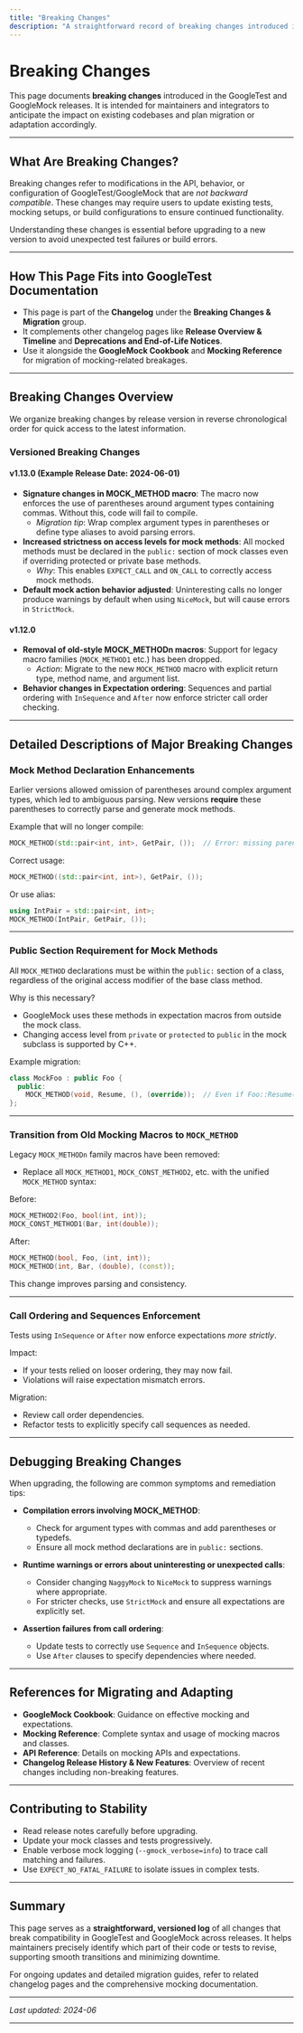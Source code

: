 ```yaml
---
title: "Breaking Changes"
description: "A straightforward record of breaking changes introduced in each release, with clear explanations and context. This page helps maintainers and integrators anticipate the impact on existing code and plan accordingly."
---
```


# Breaking Changes

This page documents **breaking changes** introduced in the GoogleTest and GoogleMock releases. It is intended for maintainers and integrators to anticipate the impact on existing codebases and plan migration or adaptation accordingly.

---

## What Are Breaking Changes?

Breaking changes refer to modifications in the API, behavior, or configuration of GoogleTest/GoogleMock that are *not backward compatible*. These changes may require users to update existing tests, mocking setups, or build configurations to ensure continued functionality.

Understanding these changes is essential before upgrading to a new version to avoid unexpected test failures or build errors.

---

## How This Page Fits into GoogleTest Documentation

- This page is part of the **Changelog** under the **Breaking Changes & Migration** group.
- It complements other changelog pages like **Release Overview & Timeline** and **Deprecations and End-of-Life Notices**.
- Use it alongside the **GoogleMock Cookbook** and **Mocking Reference** for migration of mocking-related breakages.

---

## Breaking Changes Overview

We organize breaking changes by release version in reverse chronological order for quick access to the latest information.

### Versioned Breaking Changes

#### v1.13.0 (Example Release Date: 2024-06-01)
- **Signature changes in MOCK_METHOD macro**: The macro now enforces the use of parentheses around argument types containing commas. Without this, code will fail to compile.
  - *Migration tip*: Wrap complex argument types in parentheses or define type aliases to avoid parsing errors.
- **Increased strictness on access levels for mock methods**: All mocked methods must be declared in the `public:` section of mock classes even if overriding protected or private base methods.
  - *Why*: This enables `EXPECT_CALL` and `ON_CALL` to correctly access mock methods.
- **Default mock action behavior adjusted**: Uninteresting calls no longer produce warnings by default when using `NiceMock`, but will cause errors in `StrictMock`.

#### v1.12.0
- **Removal of old-style MOCK_METHODn macros**: Support for legacy macro families (`MOCK_METHOD1` etc.) has been dropped.
  - *Action*: Migrate to the new `MOCK_METHOD` macro with explicit return type, method name, and argument list.
- **Behavior changes in Expectation ordering**: Sequences and partial ordering with `InSequence` and `After` now enforce stricter call order checking.

---

## Detailed Descriptions of Major Breaking Changes

### Mock Method Declaration Enhancements

Earlier versions allowed omission of parentheses around complex argument types, which led to ambiguous parsing. New versions **require** these parentheses to correctly parse and generate mock methods.

Example that will no longer compile:
```cpp
MOCK_METHOD(std::pair<int, int>, GetPair, ());  // Error: missing parentheses around std::pair
```

Correct usage:
```cpp
MOCK_METHOD((std::pair<int, int>), GetPair, ());
```
Or use alias:
```cpp
using IntPair = std::pair<int, int>;
MOCK_METHOD(IntPair, GetPair, ());
```

---

### Public Section Requirement for Mock Methods

All `MOCK_METHOD` declarations must be within the `public:` section of a class, regardless of the original access modifier of the base class method.

Why is this necessary?
- GoogleMock uses these methods in expectation macros from outside the mock class.
- Changing access level from `private` or `protected` to `public` in the mock subclass is supported by C++.

Example migration:
```cpp
class MockFoo : public Foo {
  public:
    MOCK_METHOD(void, Resume, (), (override));  // Even if Foo::Resume() was protected
};
```

---

### Transition from Old Mocking Macros to `MOCK_METHOD`

Legacy `MOCK_METHODn` family macros have been removed:
- Replace all `MOCK_METHOD1`, `MOCK_CONST_METHOD2`, etc. with the unified `MOCK_METHOD` syntax:

Before:
```cpp
MOCK_METHOD2(Foo, bool(int, int));
MOCK_CONST_METHOD1(Bar, int(double));
```
After:
```cpp
MOCK_METHOD(bool, Foo, (int, int));
MOCK_METHOD(int, Bar, (double), (const));
```

This change improves parsing and consistency.

---

### Call Ordering and Sequences Enforcement

Tests using `InSequence` or `After` now enforce expectations *more strictly*.

Impact:
- If your tests relied on looser ordering, they may now fail.
- Violations will raise expectation mismatch errors.

Migration:
- Review call order dependencies.
- Refactor tests to explicitly specify call sequences as needed.

---

## Debugging Breaking Changes

When upgrading, the following are common symptoms and remediation tips:

- **Compilation errors involving MOCK_METHOD**:
  - Check for argument types with commas and add parentheses or typedefs.
  - Ensure all mock method declarations are in `public:` sections.

- **Runtime warnings or errors about uninteresting or unexpected calls**:
  - Consider changing `NaggyMock` to `NiceMock` to suppress warnings where appropriate.
  - For stricter checks, use `StrictMock` and ensure all expectations are explicitly set.

- **Assertion failures from call ordering**:
  - Update tests to correctly use `Sequence` and `InSequence` objects.
  - Use `After` clauses to specify dependencies where needed.

---

## References for Migrating and Adapting

- **GoogleMock Cookbook**: Guidance on effective mocking and expectations.
- **Mocking Reference**: Complete syntax and usage of mocking macros and classes.
- **API Reference**: Details on mocking APIs and expectations.
- **Changelog Release History & New Features**: Overview of recent changes including non-breaking features.

---

## Contributing to Stability

- Read release notes carefully before upgrading.
- Update your mock classes and tests progressively.
- Enable verbose mock logging (`--gmock_verbose=info`) to trace call matching and failures.
- Use `EXPECT_NO_FATAL_FAILURE` to isolate issues in complex tests.

---

## Summary

This page serves as a **straightforward, versioned log** of all changes that break compatibility in GoogleTest and GoogleMock across releases. It helps maintainers precisely identify which part of their code or tests to revise, supporting smooth transitions and minimizing downtime.

For ongoing updates and detailed migration guides, refer to related changelog pages and the comprehensive mocking documentation.

---

_Last updated: 2024-06_

---